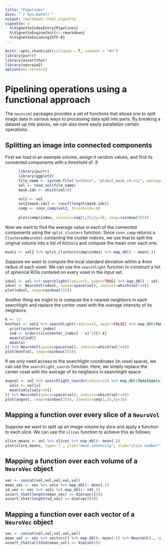 ```yaml
---
title: "Pipelines"
date: "`r Sys.Date()`"
output: rmarkdown::html_vignette
vignette: >
  %\VignetteIndexEntry{Pipelines}
  %\VignetteEngine{knitr::rmarkdown}
  %\VignetteEncoding{UTF-8}
---
```


```r
knitr::opts_chunk$set(collapse = T, comment = "#>")
library(purrr)
library(assertthat)
library(neuroim2)
options(mc.cores=1)
```

Pipelining operations using a functional approach
===================

The `neuroim2` packages provides a set of functions that allows one to split image data in various ways to processing data split into parts. By breaking a dataset up into pieces, we can also more easily parallelize certain operations. 

## Splitting an image into connected components

First we load in an example volume, assign it random values, and find its connected components with a threshold of .9

```r
      library(purrr)
      library(ggplot2)
      file_name <- system.file("extdata", "global_mask_v4.nii", package="neuroim2")
      vol <- read_vol(file_name)
      mask.idx <- which(vol>0)
      
      vol2 <- vol
      vol2[mask.idx] <- runif(length(mask.idx))
      comp <- conn_comp(vol2, threshold=.8)
      
      plot(comp$index, zlevels=seq(1,25,by=3), cmap=rainbow(255))
```

Now we want to find the average value in each of the connected components using the `split_clusters` function. Since `conn_comp` returns a `ClusteredNeuroVol` containing the cluster indices, we use that to split the original volume into a list of `ROIVol`s and compute the mean over each one.

```r
mvals <- vol2 %>% split_clusters(comp$index) %>% map_dbl( ~ mean(.))
```
    
Suppose we want to compute the local standard deviation within a 4mm radius of each voxel. We can use the `searchlight` function to construct a list of spherical ROIs centered on every voxel in the input set.

```r
sdvol <- vol %>% searchlight(radius=5, eager=TRUE) %>% map_dbl( ~ sd(.)) 
sdvol <- NeuroVol(sdvol, space=space(vol), indices=which(vol!=0))
plot(sdvol, cmap=rainbow(255))
```

Another thing we might to is compute the k nearest neighbors in each searchlight and replace the center voxel with the average intensity of its neighbors:

```r
k <- 12
knnfvol <- vol2 %>% searchlight(radius=12, eager=FALSE) %>% map_dbl(function(x) {
  print(x@center_index)
  ind <- order((x[x@center_index] - x)^2)[1:k]
  mean(x[ind])
  mean(x)
}) %>% NeuroVol(space=space(vol), indices=which(vol!=0))
plot(knnfvol, cmap=rainbow(255))
```

If we only need access to the searchlight coordinates (in voxel space), we can use the `searchlight_coords` function. Here, we simply replace the center voxel with the average of its neighbors in searchlight space:

```r
avgvol <- vol %>% searchlight_coords(radius=12) %>% map_dbl(function(x) {
  vals <- vol[x]
  mean(vals[vals!=0])
}) %>% NeuroVol(space=space(vol), indices=which(vol!=0))
plot(avgvol, cmap=rainbow(255), zlevels=seq(1,25,by=3))
```

## Mapping a function over every slice of a `NeuroVol`

Suppose we want to split up an image volume by slice and apply a function to each slice. We can use the `slices` function to achieve this as follows:

```r
slice_means <- vol %>% slices %>% map_dbl(~ mean(.))
plot(slice_means, type='l', ylab="mean intensity", xlab="slice number")
```

## Mapping a function over each volume of a `NeuroVec` object

```r
vec <- concat(vol,vol,vol,vol,vol)
mean_vec <- vec %>% vols %>% map_dbl(~ mean(.))
sd_vec <- vec %>% vols %>% map_dbl(~ sd(.))
assert_that(length(mean_vec) == dim(vec)[4])
assert_that(length(sd_vec) == dim(vec)[4])
```

## Mapping a function over each vector of a `NeuroVec` object

```r
vec <- concat(vol,vol,vol,vol,vol)
mean_vol <- vec %>% vectors() %>% map_dbl(~ mean(.)) %>% NeuroVol(., space=space(vol))
assert_that(all(dim(mean_vol) == dim(vol)))
```
